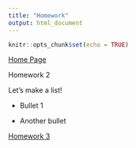 ```yaml
---
title: "Homework"
output: html_document
---
```


```r
knitr::opts_chunk$set(echo = TRUE)
```

[Home Page](index.html)

Homework 2

Let's make a list!

* Bullet 1

* Another bullet

[Homework 3](Homework3.html)
